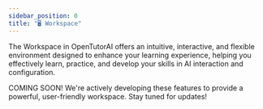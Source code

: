 ```yaml
---
sidebar_position: 0
title: "🖥️ Workspace"
---
```


The Workspace in OpenTutorAI offers an intuitive, interactive, and flexible environment designed to enhance your learning experience, helping you effectively learn, practice, and develop your skills in AI interaction and configuration.

COMING SOON!
We're actively developing these features to provide a powerful, user-friendly workspace. Stay tuned for updates!
